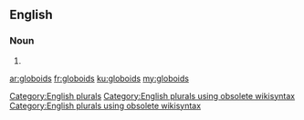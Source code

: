==English==

===Noun===
{{head|en}}

# {{plural of|globoid}}

[[Category:English plurals]][[Category:English plurals using obsolete wikisyntax]][[Category:English plurals using obsolete wikisyntax]]

[[ar:globoids]]
[[fr:globoids]]
[[ku:globoids]]
[[my:globoids]]